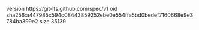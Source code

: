 version https://git-lfs.github.com/spec/v1
oid sha256:a447985c594c08443859252ebe0e554ffa5bd0bedef7160668e9e3784ba399e2
size 35139
